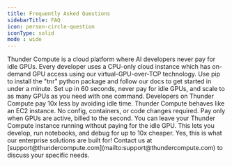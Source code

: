 ```yaml
---
title: Frequently Asked Questions
sidebarTitle: FAQ
icon: person-circle-question
iconType: solid
mode : wide
---
```

<AccordionGroup>
  <Accordion title="What is Thunder Compute?">
Thunder Compute is a cloud platform where AI developers never pay for idle GPUs. Every developer uses a CPU-only cloud instance which has on-demand GPU access using our virtual-GPU-over-TCP technology.
  </Accordion>
  <Accordion title="How do I use Thunder Compute?">
    Use pip to install the "tnr" python package and follow our docs to get started in under a minute.
  </Accordion>
  <Accordion title="Why should I use Thunder Compute?">
  Set up in 60 seconds, never pay for idle GPUs, and scale to as many GPUs as you need with one command. Developers on Thunder Compute pay 10x less by avoiding idle time.
  </Accordion>
  <Accordion title="How does developing with Thunder Compute compare to serverless GPU platforms?">
  Thunder Compute behaves like an EC2 instance. No config, containers, or code changes required.
  </Accordion>
  <Accordion title="How much does Thunder Compute cost to use? Can I even get GPUs?">
  Pay only when GPUs are active, billed to the second. You can leave your Thunder Compute instance running without paying for the idle GPU. This lets you develop, run notebooks, and debug for up to 10x cheaper.
  </Accordion>
  <Accordion title="I already have most of my infra on prem or in another cloud, can I use Thunder Compute?">
  Yes, this is what our enterprise solutions are built for! Contact us at [support@thundercompute.com](mailto:support@thundercompute.com) to discuss your specific needs.
  </Accordion>
</AccordionGroup>
